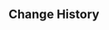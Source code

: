 {{Genius Invokation TCG Stage
|title        = Harbor Traditions
|type         = Duel
|group        = Open World Match
|character    = Mermet
|requirement  = 10
|location     = Fontaine
|introduction = After helping a ship get into the harbor, a navigator will generally be idle while waiting for the next task. As such, the sailors at port might invite the harbor staff for a meal and a drink, or perhaps to play some card games that all, young and old, are familiar with. These traditions have led to quite a few navigators becoming skilled players indeed...<br>{{color|bp|Special Rule: You will not use your own deck, but a preset deck named "Boundless Consumption" instead.}}
|objective_1  = Achieve victory
|reward_1     = Lucky Coin*900
|objective_2  = Achieve victory within 5 Rounds
|reward_2     = Lucky Coin*900
|objective_3  = Use 1 Elemental Burst
|reward_3     = Lucky Coin*900
|lineup       = Lyney;Lynette;Bennett
|action       = Conclusive Ovation;Conclusive Ovation;Crimson Witch of Flames;Crimson Witch of Flames;Skyward Harp;Skyward Harp;Elemental Resonance: Woven Flames;Elemental Resonance: Woven Flames;Elemental Resonance: Fervent Flames;Elemental Resonance: Fervent Flames;Crown of Watatsumi;Crown of Watatsumi;Xudong;Xudong;NRE;NRE;Teyvat Fried Egg;Teyvat Fried Egg;Tandoori Roast Chicken;Tandoori Roast Chicken;Butter Crab;Butter Crab;Sashimi Platter;Sashimi Platter;Fish and Chips;Fish and Chips;Toss-Up;Toss-Up;The Bestest Travel Companion!;The Bestest Travel Companion!
|reserve      = 
|preset_deck  = Boundless Consumption
}}

==Change History==
{{Change History|4.7}}